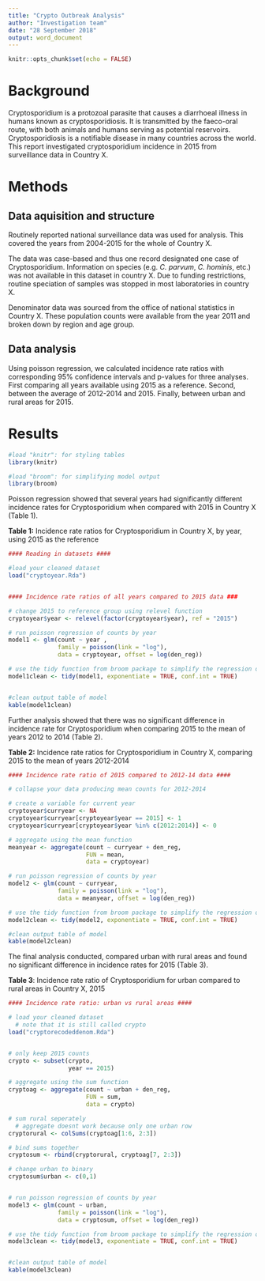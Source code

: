 ```yaml
---
title: "Crypto Outbreak Analysis"
author: "Investigation team"
date: "28 September 2018"
output: word_document
---
```


```r
knitr::opts_chunk$set(echo = FALSE)
```

# Background 

Cryptosporidium is a protozoal parasite that causes a diarrhoeal illness in humans known as cryptosporidiosis. It is transmitted by the faeco-oral route, with both animals and humans serving as potential reservoirs. Cryptosporidiosis is a notifiable disease in many countries across the world. 
This report investigated cryptosporidium incidence in 2015 from surveillance data in Country X. 

# Methods 

## Data aquisition and structure 

Routinely reported national surveillance data was used for analysis. This covered the years from 2004-2015 for the whole of Country X. 

The data was case-based and thus one record designated one case of Cryptosporidium. Information on species (e.g. *C. parvum*, *C. hominis*, etc.) was not available in this dataset in country X. Due to funding restrictions, routine speciation of samples was stopped in most laboratories in country X. 

Denominator data was sourced from the office of national statistics in Country X. These population counts were available from the year 2011 and broken down by region and age group. 

## Data analysis 

Using poisson regression, we calculated incidence rate ratios with corresponding 95% confidence intervals and p-values for three analyses. First comparing all years available using 2015 as a reference. Second, between the average of 2012-2014 and 2015. Finally, between urban and rural areas for 2015. 

# Results 



```r
#load "knitr": for styling tables
library(knitr)

#load "broom": for simplifying model output
library(broom)
```


Poisson regression showed that several years had significantly different incidence rates for Cryptosporidium when compared with 2015 in Country X (Table 1). 


**Table 1:** Incidence rate ratios for Cryptosporidium in Country X, by year, using 2015 as the reference

```r
#### Reading in datasets ####

#load your cleaned dataset
load("cryptoyear.Rda")


#### Incidence rate ratios of all years compared to 2015 data ### 

# change 2015 to reference group using relevel function
cryptoyear$year <- relevel(factor(cryptoyear$year), ref = "2015")

# run poisson regression of counts by year
model1 <- glm(count ~ year , 
              family = poisson(link = "log"), 
              data = cryptoyear, offset = log(den_reg))

# use the tidy function from broom package to simplify the regression output
model1clean <- tidy(model1, exponentiate = TRUE, conf.int = TRUE)


#clean output table of model
kable(model1clean)

```


Further analysis showed that there was no significant difference in incidence rate for Cryptosporidium when comparing 2015 to the mean of years 2012 to 2014 (Table 2). 



**Table 2:** Incidence rate ratios for Cryptosporidium in Country X, comparing 2015 to the mean of years 2012-2014
```r

#### Incidence rate ratio of 2015 compared to 2012-14 data ####

# collapse your data producing mean counts for 2012-2014 

# create a variable for current year 
cryptoyear$curryear <- NA
cryptoyear$curryear[cryptoyear$year == 2015] <- 1
cryptoyear$curryear[cryptoyear$year %in% c(2012:2014)] <- 0

# aggregate using the mean function
meanyear <- aggregate(count ~ curryear + den_reg, 
                      FUN = mean, 
                      data = cryptoyear)

# run poisson regression of counts by year
model2 <- glm(count ~ curryear, 
              family = poisson(link = "log"), 
              data = meanyear, offset = log(den_reg))

# use the tidy function from broom package to simplify the regression output
model2clean <- tidy(model2, exponentiate = TRUE, conf.int = TRUE)

#clean output table of model
kable(model2clean)
```



The final analysis conducted, compared urban with rural areas and found no significant difference in incidence rates for 2015 (Table 3). 

**Table 3**: Incidence rate ratio of Cryptosporidium for urban compared to rural areas in Country X, 2015
```r
#### Incidence rate ratio: urban vs rural areas #### 

# load your cleaned dataset
  # note that it is still called crypto
load("cryptorecodeddenom.Rda")


# only keep 2015 counts
crypto <- subset(crypto, 
                 year == 2015)

# aggregate using the sum function
cryptoag <- aggregate(count ~ urban + den_reg, 
                      FUN = sum, 
                      data = crypto)

# sum rural seperately 
  # aggregate doesnt work because only one urban row
cryptorural <- colSums(cryptoag[1:6, 2:3])

# bind sums together 
cryptosum <- rbind(cryptorural, cryptoag[7, 2:3])

# change urban to binary
cryptosum$urban <- c(0,1)


# run poisson regression of counts by year
model3 <- glm(count ~ urban, 
              family = poisson(link = "log"), 
              data = cryptosum, offset = log(den_reg))

# use the tidy function from broom package to simplify the regression output
model3clean <- tidy(model3, exponentiate = TRUE, conf.int = TRUE)


#clean output table of model
kable(model3clean)

```

